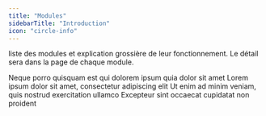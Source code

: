 ```yaml
---
title: "Modules"
sidebarTitle: "Introduction"
icon: "circle-info"
---
```


liste des modules et explication grossière de leur fonctionnement.
Le détail sera dans la page de chaque module.

<CardGroup cols={2}>
    <Card title="Préparation de classes" icon="square-1" color="#ea5a0c" href="/modules/class-management" >
        Neque porro quisquam est qui dolorem ipsum quia dolor sit amet
    </Card>
    <Card title="Second Card" icon="square-2" color="#0285c7">
        Lorem ipsum dolor sit amet, consectetur adipiscing elit
    </Card>
    <Card title="Third Card" icon="square-3" color="#16a34a">
        Ut enim ad minim veniam, quis nostrud exercitation ullamco
    </Card>
    <Card title="Fourth Card" icon="square-4" color="#dc2626">
        Excepteur sint occaecat cupidatat non proident
    </Card>
</CardGroup>

